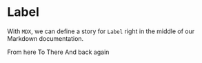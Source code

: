 <!-- Label.stories.mdx -->



<Meta title="Breadcrumb" component={Breadcrumb.Root} />

# Label

With `MDX`, we can define a story for `Label` right in the middle of our Markdown documentation.

<Canvas>
  <Story name="Main">
    <Breadcrumb.Root>
      <Breadcrumb.Crumb href="/?path=/story/breadcrumb--main">
        From here
      </Breadcrumb.Crumb>
      <Breadcrumb.Divider />
      <Breadcrumb.Crumb href="/?path=/story/breadcrumb--main">
        To There
      </Breadcrumb.Crumb>
      <Breadcrumb.Divider />
      <Breadcrumb.Crumb active>And back again</Breadcrumb.Crumb>
    </Breadcrumb.Root>
  </Story>
</Canvas>
